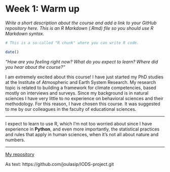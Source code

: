 
# Week 1: Warm up

*Write a short description about the course and add a link to your GitHub repository here. This is an R Markdown (.Rmd) file so you should use R Markdown syntax.*

```r
# This is a so-called "R chunk" where you can write R code.

date()

```

*"How are you feeling right now? What do you expect to learn? Where did you hear about the course?"*

I am extremely excited about this course! I have just started my PhD studies at the Institute of Atmospheric and Earth System Research. My research topic is related to building a framework for climate competencies, based mostly on interviews and surveys. Since my background is in natural sciences I have very little to no experience on behavioral sciences and their methodology. For this reason, I have chosen this course. It was suggested to me by our colleagues in the faculty of educational sciences.

*** 
I expect to learn to use R, which I'm not too worried about since I have experience in **Python**, and even more importantly, the statistical practices and rules that apply in human sciences, when it's not all about nature and numbers.

***

[My repository](https://github.com/joulasip/IODS-project.git)

As text: https://github.com/joulasip/IODS-project.git

